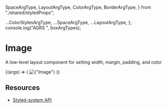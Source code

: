   SpaceArgType,
  LayoutArgType,
  ColorArgType,
  BorderArgType,
} from "./shared/styledProps";

  ...ColorStylesArgType,
  ...SpaceArgType,
  ...LayoutArgType,
};
console.log("AGRS ", boxArgTypes);

<Meta title="Core/Image" component={Image} />

# Image

A low-level layout component for setting width, margin, padding, and color

<Canvas withToolbar>
  <Story name="Default" argTypes={boxArgTypes}>
    {(args) => (
      <Image
        src={"https://picsum.photos/200/200"}
        alt={"Image"}
        shape={"square"}
        width={300}
      />
    )}
  </Story>
</Canvas>

<ArgsTable story="Default" />

## **Resources**

- [Styled-system API](https://styled-system.com/api)

